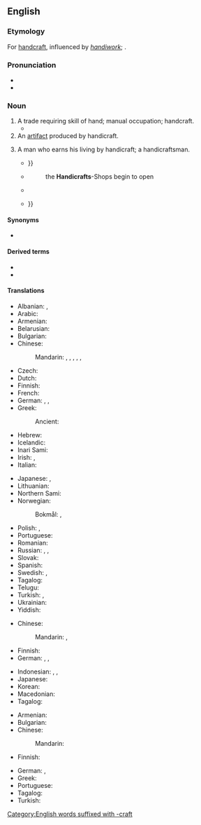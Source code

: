 ==English==
{{wikipedia}}

===Etymology===
For [[handcraft]], influenced by ''[[handiwork]]''; {{der|en|ang|handcræft}}.

===Pronunciation===
* {{IPA|en|/ˈhændɪkɹæft/|/ˈhændɪkɹɑːft/}}
* {{audio|en|LL-Q1860 (eng)-Vealhurl-handicraft.wav|Audio (RP)}}

===Noun===
{{en-noun|~}}

# A trade requiring skill of hand; manual occupation; handcraft.
#* {{RQ:Spectator|author=Addison|volume=I|issue=354|date=April 15 1712|passage= I regard the Grand Seignior , who is obliged , by an express command in the Alcoran , to learn and practise some '''handicraft''' trade}}
# An [[artifact]] produced by handicraft.
# {{lb|en|rare|obsolete}} A man who earns his living by handicraft; a handicraftsman.
#* {{quote-book|en|year=1596|title={{w|The Unfortunate Traveller|The Unfortunate Traueller: or, The Life of Jacke Wilton}}|author={{w|Thomas Nashe}}|text=his men were all baſe '''handie craftes''', as coblers, and curriers, and tinkers, whereof ſome had barres of yron{{...}}}}
#* {{RQ:Dryden The Assignation}}
#*: the '''Handicrafts'''-Shops begin to open
#* {{quote-book|en|year=1691|title=The English Spy; Or, the Intrigues, Pollicies, and Stratagems of the French King with His Secret Contrivances, for Undermining the Princes of Christendom, Discovered|author=Sam Norris|text=The ''M[e]chanicks'', and '''''handy-crafts''''' were ''Induſtrious'', ''Thrifty'', and the main ''ſupporters'' of the ''Trade'' of ''France''.}}
#* {{quote-book|en|year=1828 (reprinted 1842)|title={{w|The Fair Maid of Perth}}|author={{w|Sir Walter Scott}}|publisher=Schlesinger|url=https://books.google.com/books?id=H3ijUmDzGNMC&pg=PA80&lpg=PA80&dq=%22we+handicrafts+best+love%22&source=bl&ots=-sXi2XfB6C&sig=ACfU3U1uPSpxDC3FczUziKSFGmLF-kl_6Q&hl=en&sa=X&ved=2ahUKEwiIs6Tiov_uAhUPfXAKHXs_DwAQ6AEwAnoECAIQAw#v=onepage&q=%22we%20handicrafts%20best%20love%22&f=false|text="Why, thou knowest, father," he said, smiling, "that we '''handicrafts''' best love the folks we live by;{{...}}}}

====Synonyms====
* {{l|en|handcraft}}

====Derived terms====
* {{l|en|handicrafted}}
* {{l|en|handicrafting}}

====Translations====
{{trans-top|trade requiring skill of hand}}
* Albanian: {{t+|sq|artizanat}}, {{t+|sq|zejtari}}
* Arabic: {{t|ar|حِرْفَة يَدَوِيَّة|f}}
* Armenian: {{t+|hy|արհեստ}}
* Belarusian: {{t|be|рамясло́|n}}
* Bulgarian: {{t+|bg|занаят|m}}
* Chinese:
*: Mandarin: {{t+|cmn|手工業|sc=Hani}}, {{t+|cmn|手工业|tr=shǒugōngyè|sc=Hani}}, {{t+|cmn|手藝|sc=Hani}}, {{t+|cmn|手艺|tr=shǒuyì|sc=Hani}}, {{t+|cmn|手工藝|sc=Hani}}, {{t+|cmn|手工艺|tr=shǒugōngyì|sc=Hani}}
* Czech: {{t+|cs|řemeslo|n}}
* Dutch: {{t+|nl|ambacht|f}}
* Finnish: {{t|fi|käsityötaito}}
* French: {{t+|fr|artisanat|m}}
* German: {{t+|de|Handarbeit|f}}, {{t+|de|Handwerk|n}}, {{t+|de|Kunsthandwerk|n}}
* Greek: {{t+|el|χειροτεχνία|f}}
*: Ancient: {{t|grc|χειρωναξία|f}}
* Hebrew: {{t+|he|אומנות|f|tr=umanút|alt=אֻמָּנוּת|sc=Hebr}}
* Icelandic: {{t+|is|iðn|f}}
* Inari Sami: {{t|smn|tyeji}}
* Irish: {{t|ga|lámhcheardaíocht|f}}, {{t|ga|lámhcheird|f}}
* Italian: {{t+|it|artigianato|m}}
{{trans-mid}}
* Japanese: {{t|ja|手工芸|tr=しゅこうげい, shukōgei|sc=Jpan}}, {{t|ja|手芸|tr=[[しゅげい]], shugei}}
* Lithuanian: {{t|lt|amatas|m}}
* Northern Sami: {{t|se|duodji}}
* Norwegian:
*: Bokmål: {{t|nb|håndverk|n}}, {{t|nb|kunsthåndverk|n}}
* Polish: {{t|pl|rękodzieło}}, {{t+|pl|rzemiosło|n}}
* Portuguese: {{t+|pt|artesanato|m}}
* Romanian: {{t+|ro|meserie}}
* Russian: {{t+|ru|ремесло́|n}}, {{t|ru|ручна́я рабо́та|f}}, {{t+|ru|рукоде́лие|n}}
* Slovak: {{t+|sk|remeslo|n}}
* Spanish: {{t+|es|artesanía}}
* Swedish: {{t+|sv|hantverk|n}}, {{t+|sv|handarbete|n}}
* Tagalog: {{t|tl|pagkikimot}}
* Telugu: {{t+|te|హస్తకళ}}
* Turkish: {{t+|tr|el işi}}, {{t+|tr|zanaat}}
* Ukrainian: {{t|uk|ремесло́|n}}
* Yiddish: {{t|yi|מלאָכה|f|tr=melokhe}}
{{trans-bottom}}

{{trans-top|artifact}}
* Chinese:
*: Mandarin: {{t+|cmn|工藝品}}, {{t+|cmn|工艺品|tr=gōngyìpǐn}}
* Finnish: {{t+|fi|käsityö}}
* German: {{t+|de|Handarbeit|f}}, {{t|de|Handwerksprodukt|n}}, {{t|de|Handarbeitsprodukt|n}}
{{trans-mid}}
* Indonesian: {{t+|id|kriya}}, {{t+|id|kerajinan tangan}}, {{t+|id|pekerjaan tangan}}
* Japanese: {{t|ja|工芸品|tr=こうげいひん, kōgeihin}}
* Korean: {{t|ko|공예품(工藝品)}}
* Macedonian: {{t|mk|ракотворба|f|sc=Cyrl}}
* Tagalog: {{t|tl|kinimot}}
{{trans-bottom}}

{{trans-top|handicraftsman}}
* Armenian: {{t+|hy|արհեստավոր}}
* Bulgarian: {{t+|bg|занаятчия|m}}
* Chinese:
*: Mandarin: {{t-needed|cmn}}
* Finnish: {{t+|fi|käsityöläinen}}
{{trans-mid}}
* German: {{t+|de|Helfer|m}}, {{t+|de|Handwerker|m}}
* Greek: {{t+|el|χειροτέχνης|m}}
* Portuguese: {{t+|pt|artesão|m}}
* Tagalog: {{t|tl|mangingimot}}
* Turkish: {{t+|tr|zanaatkar|alt=zanaatkâr}}
{{trans-bottom}}

[[Category:English words suffixed with -craft]]